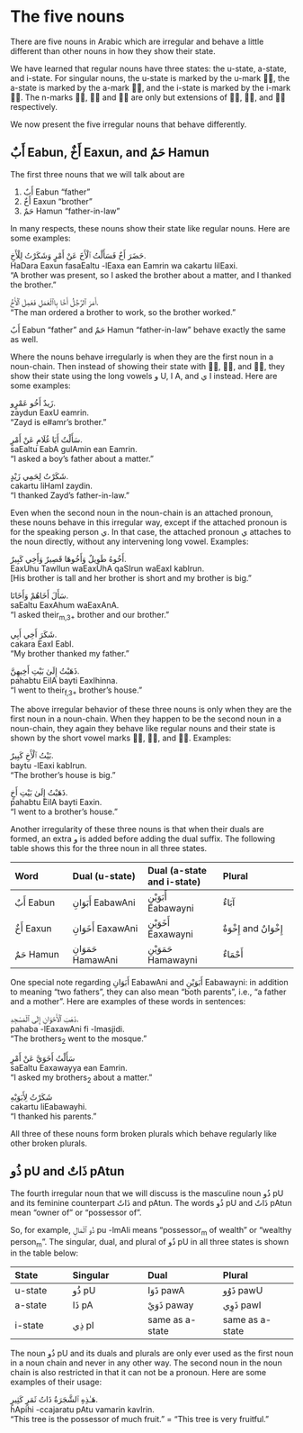 # The five nouns

There are five nouns in Arabic which are irregular and behave a little different than other nouns in how they show their state.

We have learned that regular nouns have three states: the u-state, a-state, and i-state. For singular nouns, the u-state is marked by the [u]{.trn}-mark [◌ُ]{.ar}, the a-state is marked by the [a]{.trn}-mark [◌َ]{.ar}, and the i-state is marked by the [i]{.trn}-mark [◌ِ]{.ar}. The [n]{.trn}-marks [◌ٌ]{.ar}, [◌ً]{.ar} and [◌ٍ]{.ar} are only but extensions of [◌ُ]{.ar}, [◌َ]{.ar}, and [◌ِ]{.ar} respectively.

We now present the five irregular nouns that behave differently.

## [أَبٌ]{.ar} [Eabun]{.trn}, [أَخٌ]{.ar} [Eaxun]{.trn}, and [حَمٌ]{.ar} [Hamun]{.trn}

The first three nouns that we will talk about are 

1.  [أَبٌ]{.ar} [Eabun]{.trn} "father"
2.  [أَخٌ]{.ar} [Eaxun]{.trn} "brother"
3.  [حَمٌ]{.ar} [Hamun]{.trn} "father-in-law"

In many respects, these nouns show their state like regular nouns. Here are some examples:

[حَضَرَ أَخٌ فَسَأَلْتُ ٱلْأَخَ عَنْ أَمْرٍ وَشَكَرْتُ لِلْأَخِ.]{.ar}  
[HaDara Eaxun fasaEaltu -lEaxa ean Eamrin wa cakartu lilEaxi.]{.trn}  
"A brother was present, so I asked  the brother about a matter, and I thanked the brother."

[أَمَرَ ٱلرَّجُلُ أَخًا بِاٱلْعَمَلِ فَعَمِلَ ٱلْأَخُ.]{.ar}  
"The man ordered a brother to work, so the brother worked."

[أَبٌ]{.ar} [Eabun]{.trn} "father" and [حَمٌ]{.ar} [Hamun]{.trn} "father-in-law" behave exactly the same as well.

Where the nouns behave irregularly is when they are the first noun in a noun-chain. Then instead of showing their state with [◌ُ]{.ar}, [◌َ]{.ar}, and [◌ِ]{.ar}, they show their state using the long vowels [و]{.ar} [U]{.trn}, [ا]{.ar} [A]{.trn}, and [ي]{.ar} [I]{.trn} instead. Here are some examples:

[زَيدٌ أَخُو عَمْرٍو.]{.ar}  
[zaydun EaxU eamrin.]{.trn}  
"Zayd is [e#amr]{.trn2}'s brother."

[سَأَلْتُ أَبَا غُلَامِ عَنْ أَمْرٍ.]{.ar}  
[saEaltu EabA gulAmin ean Eamrin.]{.trn}  
"I asked a boy's father about a matter."

[شَكَرْتُ لِحَمِي زَيْدٍ.]{.ar}  
[cakartu liHamI zaydin.]{.trn}  
"I thanked Zayd's father-in-law."

Even when the second noun in the noun-chain is an attached pronoun, these nouns behave in this irregular way, except if the attached pronoun is for the speaking person [ي]{.ar}. In that case, the attached pronoun [ي]{.ar} attaches to the noun directly, without any intervening long vowel. Examples:

[أَخُوهُ طَوِيلٌ وَأَخُوهَا قَصِيرٌ وَأَخِي كَبِيرٌ.]{.ar}  
[EaxUhu TawIlun waEaxUhA qaSIrun waEaxI kabIrun.]{.trn}  
[His brother is tall and her brother is short and my brother is big."

[سَأَلَ أَخَاهُمْ وَأَخَانَا.]{.ar}  
[saEaltu EaxAhum waEaxAnA.]{.trn}  
"I asked their~m,3+~ brother and our brother."

[شَكَرَ أَخِي أَبِي.]{.ar}  
[cakara EaxI EabI.]{.trn}  
"My brother thanked my father."

[ذَهَبْتُ إِلَىٰ بَيْتِ أَخِيهِنَّ.]{.ar}  
[pahabtu EilA bayti EaxIhinna.]{.trn}  
"I went to their~f,3+~ brother's house."

The above irregular behavior of these three nouns is only when they are the first noun in a noun-chain. When they happen to be the second noun in a noun-chain, they again they behave like regular nouns and their state is shown by the short vowel marks [◌ُ]{.ar}, [◌َ]{.ar}, and [◌ِ]{.ar}. Examples:

[بَيْتُ ٱلْأَخِ كَبِيرٌ.]{.ar}  
[baytu -lEaxi kabIrun.]{.trn}  
"The brother's house is big."

[ذَهَبْتُ إِلَىٰ بَيْتِ أَخٍ.]{.ar}  
[pahabtu EilA bayti Eaxin.]{.trn}  
"I went to a brother's house."

Another irregularity of these three nouns is that when their duals are formed, an extra [و]{.ar} is added before adding the dual suffix. The following table shows this for the three noun in all three states.

|Word | Dual (u-state) | Dual (a-state and i-state)|Plural|
|:--|:---|:---|:---|
|[أَبٌ]{.ar} [Eabun]{.trn}|[أَبَوَانِ]{.ar} [EabawAni]{.trn}|[أَبَوَيْنِ]{.ar} [Eabawayni]{.trn}|[آبَاءٌ]{.ar}|
|[أَخٌ]{.ar} [Eaxun]{.trn}|[أَخَوَانِ]{.ar} [EaxawAni]{.trn}|[أَخَوَيْنِ]{.ar} [Eaxawayni]{.trn}|[إِخْوَةٌ]{.ar} and [إِخْوَانٌ]{.ar}|
|[حَمٌ]{.ar} [Hamun]{.trn}|[حَمَوَانِ]{.ar} [HamawAni]{.trn}|[حَمَوَيْنِ]{.ar} [Hamawayni]{.trn}|[أَحْمَاءٌ]{.ar}|

One special note regarding [أَبَوَانِ]{.ar} [EabawAni]{.trn} and [أَبَوَيْنِ]{.ar} [Eabawayni]{.trn}: in addition to meaning "two fathers", they can also mean "both parents", i.e., "a father and a mother". Here are examples of these words in sentences:

[ذَهَبَ ٱلْأَخَوَانِ إِلَى ٱلْمَسْجِدِ.]{.ar}  
[pahaba -lEaxawAni fi -lmasjidi.]{.trn}  
"The brothers~2~ went to the mosque."

[سَأَلْتُ أَخَوَيَّ عَنْ أَمْرٍ]{.ar}  
[saEaltu Eaxawayya ean Eamrin.]{.trn}  
"I asked my brothers~2~ about a matter."

[شَكَرْتُ لِأَبَوَيْهِ]{.ar}  
[cakartu liEabawayhi.]{.trn}  
"I thanked his parents."

All three of these nouns form broken plurals which behave regularly like other broken plurals.

## [ذُو]{.ar} [pU]{.trn} and [ذَاتٌ]{.ar} [pAtun]{.trn}

The fourth irregular noun that we will discuss is the masculine noun [ذُو]{.ar} [pU]{.trn} and its feminine counterpart [ذَاتٌ]{.ar} and [pAtun]{.trn}. The words [ذُو]{.ar} [pU]{.trn} and [ذَاتٌ]{.ar} [pAtun]{.trn} mean "owner of" or "possessor of". 

So, for example, [ذُو ٱلْمَالِ]{.ar} [pu -lmAli]{.trn} means "possessor~m~ of wealth" or "wealthy person~m~". The singular, dual, and plural of [ذُو]{.ar} [pU]{.trn} in all three states is shown in the table below:

|State|Singular|Dual|Plural|
|:--|:---|:---|:---|
|u-state|[ذُو]{.ar} [pU]{.trn} |[ذَوَا]{.ar} [pawA]{.trn}|[ذَوُو]{.ar} [pawU]{.trn}|
|a-state|[ذَا]{.ar} [pA]{.trn} |[ذَوَيْ]{.ar} [paway]{.trn}|[ذَوِي]{.ar} [pawI]{.trn}|
|i-state|[ذِي]{.ar} [pI]{.trn} |same as a-state|same as a-state|

The noun [ذُو]{.ar} [pU]{.trn} and its duals and plurals are only ever used as the first noun in a noun chain and never in any other way. The second noun in the noun chain is also restricted in that it can not be a pronoun. Here are some examples of their usage:

[هَـٰذِهِ ٱلشَّجَرَةُ ذَاتُ ثَمَرٍ كَثِيرٍ.]{.ar}  
[hApihi -ccajaratu pAtu vamarin kavIrin.]{.trn}  
"This tree is the possessor of much fruit." = "This tree is very fruitful."


